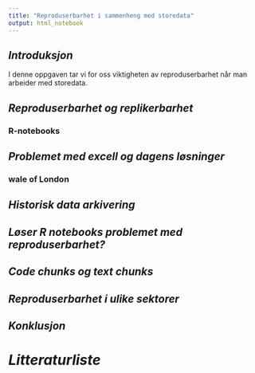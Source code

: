 ```yaml
---
title: "Reproduserbarhet i sammenheng med storedata"
output: html_notebook
---
```


## *Introduksjon*

I denne oppgaven tar vi for oss viktigheten av reproduserbarhet når man arbeider med storedata.


## *Reproduserbarhet og replikerbarhet*

### **R-notebooks**

## *Problemet med excell og dagens løsninger*

### **wale of London**

## *Historisk data arkivering*

## *Løser R notebooks problemet med reproduserbarhet?*

## *Code chunks og text chunks*

## *Reproduserbarhet i ulike sektorer*


## *Konklusjon*

# ***Litteraturliste***




